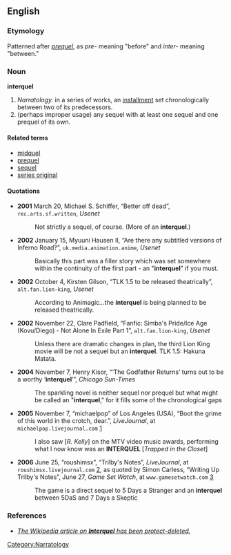 {{rfv}}
==English==

===Etymology===
Patterned after ''[[prequel]]'', as ''pre-'' meaning "before" and ''inter-'' meaning "between."

===Noun===
'''interquel'''

#''Narratology.'' in a series of works, an [[installment]] set chronologically between two of its predecessors.
#(perhaps improper usage) any sequel with at least one sequel and one prequel of its own.

====Related terms====
*[[midquel]]
*[[prequel]]
*[[sequel]]
*[[series original]]

====Quotations====

*'''2001''' March 20, Michael S. Schiffer, “Better off dead”, <tt>rec.arts.sf.written</tt>, ''Usenet''
*: Not strictly a sequel, of course.  (More of an '''interquel'''.)
*'''2002''' January 15, Myuuni Hausen II, “Are there any subtitled versions of Inferno Road?”, <tt>uk.media.animation.anime</tt>, ''Usenet''
*:Basically this part was a filler story which was set somewhere within the continuity of the first part - an "'''interquel'''" if you must.
*'''2002''' October 4, Kirsten Gilson, “TLK 1.5 to be released theatrically”, <tt>alt.fan.lion-king</tt>, ''Usenet''
*:According to Animagic''...''the '''interquel''' is being planned to be released theatrically.
*'''2002''' November 22, Clare Padfield, “Fanfic: Simba's Pride/Ice Age (Kovu/Diego) - Not Alone In Exile Part 1”, <tt>alt.fan.lion-king</tt>, ''Usenet''
*:Unless there are dramatic changes in plan, the third Lion King movie will be not a sequel but an '''interquel'''. TLK 1.5: Hakuna Matata.
*'''2004''' November 7, Henry Kisor, “‘The Godfather Returns’ turns out to be a worthy ‘'''interquel'''’”, ''Chicago Sun-Times''
*:The sparkling novel is neither sequel nor prequel but what might be called an "'''interquel'''," for it fills some of the chronological gaps
*'''2005''' November 7, “michaelpop” of Los Angeles (USA), “Boot the grime of this world in the crotch, dear.”, ''LiveJournal'', at <tt>michaelpop.livejournal.com</tt> [http://michaelpop.livejournal.com/325465.html]
*:I also saw [''R. Kelly''] on the MTV video music awards, performing what I now know was an '''INTERQUEL''' [''Trapped in the Closet'']
*'''2006''' June 25, “roushimsx”, “Trilby's Notes”, ''LiveJournal'', at <tt>roushimsx.livejournal.com</tt> [http://roushimsx.livejournal.com/34941.html], as quoted by Simon Carless, “Writing Up Trilby's Notes”, June 27, ''Game Set Watch'', at <tt>www.gamesetwatch.com</tt> [http://www.gamesetwatch.com/2006/06/writing_up_trilbys_notes_1.php]
*:The game is a direct sequel to 5 Days a Stranger and an '''interquel''' between 5DaS and 7 Days a Skeptic

===References===

* ''[http://en.wikipedia.org/wiki/Interquel The Wikipedia article on '''Interquel''' has been protect-deleted.]''

[[Category:Narratology]]